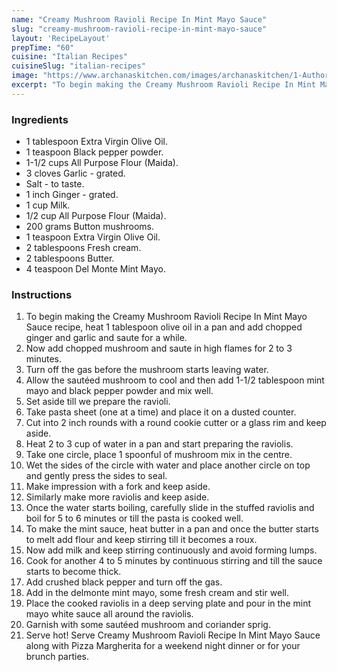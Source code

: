 ---
name: "Creamy Mushroom Ravioli Recipe In Mint Mayo Sauce"
slug: "creamy-mushroom-ravioli-recipe-in-mint-mayo-sauce"
layout: 'RecipeLayout'
prepTime: "60"
cuisine: "Italian Recipes"
cuisineSlug: "italian-recipes"
image: "https://www.archanaskitchen.com/images/archanaskitchen/1-Author/admin/Creamy_Mushroom_Ravioli_Recipe_in_Mint_Mayo_Sauce_.jpg"
excerpt: "To begin making the Creamy Mushroom Ravioli Recipe In Mint Mayo Sauce recipe, heat 1 tablespoon olive oil in a pan and add chopped ginger and garlic and saute for a while"
---

### Ingredients

- 1 tablespoon Extra Virgin Olive Oil.
- 1 teaspoon Black pepper powder.
- 1-1/2 cups All Purpose Flour (Maida).
- 3 cloves Garlic - grated.
- Salt - to taste.
- 1 inch Ginger - grated.
- 1 cup Milk.
- 1/2 cup All Purpose Flour (Maida).
- 200 grams Button mushrooms.
- 1 teaspoon Extra Virgin Olive Oil.
- 2 tablespoons Fresh cream.
- 2 tablespoons Butter.
- 4 teaspoon Del Monte Mint Mayo.

### Instructions

1. To begin making the Creamy Mushroom Ravioli Recipe In Mint Mayo Sauce recipe, heat 1 tablespoon olive oil in a pan and add chopped ginger and garlic and saute for a while.
1. Now add chopped mushroom and saute in high flames for 2 to 3 minutes.
1. Turn off the gas before the mushroom starts leaving water.
1. Allow the sautéed mushroom to cool and then add 1-1/2 tablespoon mint mayo and black pepper powder and mix well.
1. Set aside till we prepare the ravioli.
1. Take pasta sheet (one at a time) and place it on a dusted counter.
1. Cut into 2 inch rounds with a round cookie cutter or a glass rim and keep aside.
1. Heat 2 to 3 cup of water in a pan and start preparing the raviolis.
1. Take one circle, place 1 spoonful of mushroom mix in the centre.
1. Wet the sides of the circle with water and place another circle on top and gently press the sides to seal.
1. Make impression with a fork and keep aside.
1. Similarly make more raviolis and keep aside.
1. Once the water starts boiling, carefully slide in the stuffed raviolis and boil for 5 to 6 minutes or till the pasta is cooked well.
1. To make the mint sauce, heat butter in a pan and once the butter starts to melt add flour and keep stirring till it becomes a roux.
1. Now add milk and keep stirring continuously and avoid forming lumps.
1. Cook for another 4 to 5 minutes by continuous stirring and till the sauce starts to become thick.
1. Add crushed black pepper and turn off the gas.
1. Add in the delmonte mint mayo, some fresh cream and stir well.
1. Place the cooked raviolis in a deep serving plate and pour in the mint mayo white sauce all around the raviolis.
1. Garnish with some sautéed mushroom and coriander sprig.
1. Serve hot! Serve Creamy Mushroom Ravioli Recipe In Mint Mayo Sauce along with Pizza Margherita for a weekend night dinner or for your brunch parties.
